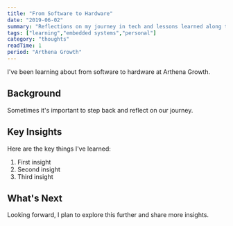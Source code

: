 ```yaml
---
title: "From Software to Hardware"
date: "2019-06-02"
summary: "Reflections on my journey in tech and lessons learned along the way."
tags: ["learning","embedded systems","personal"]
category: "thoughts"
readTime: 1
period: "Arthena Growth"
---
```


I've been learning about from software to hardware at Arthena Growth.

## Background

Sometimes it's important to step back and reflect on our journey.

## Key Insights

Here are the key things I've learned:

1. First insight
2. Second insight
3. Third insight

## What's Next

Looking forward, I plan to explore this further and share more insights.

